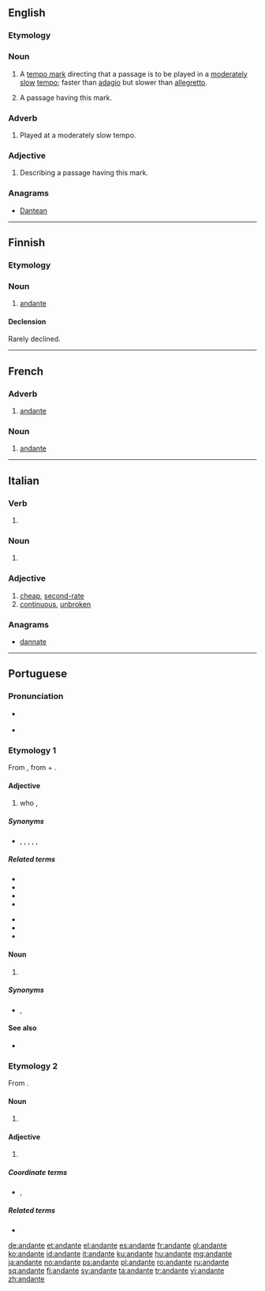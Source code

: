 ==English==

===Etymology===
{{etyl|it|en}}

===Noun===
{{en-noun}}

# {{context|music|lang=en}} A [[tempo mark]] directing that a passage is to be played in a [[moderate]]ly [[slow]] [[tempo]]; faster than [[adagio]] but slower than [[allegretto]].
# {{context|music|lang=en}} A passage having this mark.

===Adverb===
{{en-adv|-}}

# {{context|music|lang=en}} Played at a moderately slow tempo.

===Adjective===
{{en-adj|-}}

# {{context|music|lang=en}} Describing a passage having this mark.

===Anagrams===
* [[Dantean#English|Dantean]]

----

==Finnish==

===Etymology===
{{etyl|it|fi}}

===Noun===
{{fi-noun}}

# [[#English|andante]]

====Declension====
Rarely declined.
{{fi-decl-nalle|andant}}

----

==French==
{{wikipedia|lang=fr}}
===Adverb===
{{fr-adv}}

# {{context|music|lang=fr}} [[#English|andante]]

===Noun===
{{fr-noun|m}}

# {{context|music|lang=fr}} [[#English|andante]]

----

==Italian==

===Verb===
{{head|it|present participle}}

# {{present participle of|andare|lang=it}}

===Noun===
{{it-noun|m}}

# {{context|music|lang=it}} {{l|en|andante}} 

===Adjective===
{{it-adj|andant|e|i}}

# [[cheap]], [[second-rate]]
# [[continuous]], [[unbroken]]

===Anagrams===
* [[dannate#Italian|dannate]]

----

==Portuguese==

===Pronunciation===
* {{a|Brazil}} {{IPA|/ɐ̃.ˈdɐ̃.t͡ʃi/|lang=pt}}
* {{a|South Brazil}} {{IPA|/ɐ̃.ˈdɐ̃.te/|lang=pt}}

===Etymology 1===
From {{etyl|roa-ptg|pt}} {{term|andante|lang=roa-ptg}}, from {{term|andar||to walk|lang=roa-ptg}} + {{term|-ante|lang=roa-ptg}}.

====Adjective====
{{pt-adj|andant|e}}

# who {{l/en|roam|roams}}, {{l/en|wander|wanders}}
#: {{usex|Cavaleiro '''andante'''.|translation=Knight-'''errant'''.|lang=pt}}

=====Synonyms=====
* {{l/pt|erradio}}, {{l/pt|errante}}, {{l/pt|itinerante}}, {{l/pt|vagabundo}}, {{l/pt|vagamundo}}, {{l/pt|vagante}}

=====Related terms=====
{{top2}}
* {{l/pt|andada}}
* {{l/pt|andador}}
* {{l/pt|andamento}}
* {{l/pt|andança}}
{{mid2}}
* {{l/pt|andar}}
* {{l/pt|andarilhar}}
* {{l/pt|andarilho}}
{{bottom}}

====Noun====
{{pt-noun|mf|s}}

# {{l/en|roamer}} {{gloss|one who roams}}

=====Synonyms=====
* {{l/pt|itinerante}}, {{l/pt|vagabundo}}

====See also====
* {{l/pt|ambulante}}

===Etymology 2===
From {{etyl|it|pt}} {{term|andante||going|lang=it}}.

====Noun====
{{pt-noun|m|s}}

# {{context|music|lang=pt}} {{l/en|andante}} {{gloss|passage is to be played in a moderately slow tempo}}

====Adjective====
{{pt-adj|andant|e}}

# {{context|music|lang=pt}} {{l/en|andante}} {{gloss|played in a moderately slow tempo}}

=====Coordinate terms=====
* {{l/pt|alegro}}, {{l/pt|adágio}}

=====Related terms=====
* {{l/pt|andantino}}

[[de:andante]]
[[et:andante]]
[[el:andante]]
[[es:andante]]
[[fr:andante]]
[[gl:andante]]
[[ko:andante]]
[[id:andante]]
[[it:andante]]
[[ku:andante]]
[[hu:andante]]
[[mg:andante]]
[[ja:andante]]
[[no:andante]]
[[ps:andante]]
[[pl:andante]]
[[ro:andante]]
[[ru:andante]]
[[sq:andante]]
[[fi:andante]]
[[sv:andante]]
[[ta:andante]]
[[tr:andante]]
[[vi:andante]]
[[zh:andante]]